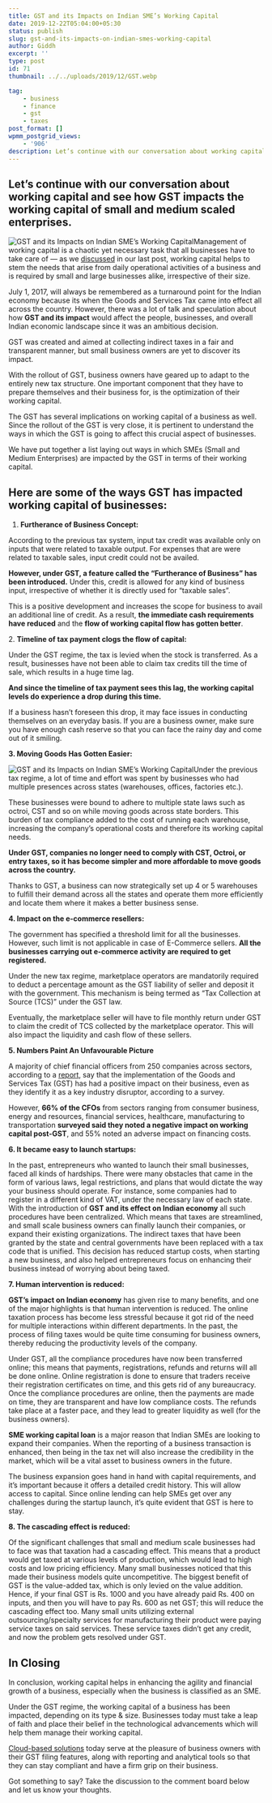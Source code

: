 ```yaml
---
title: GST and its Impacts on Indian SME’s Working Capital
date: 2019-12-22T05:04:00+05:30
status: publish
slug: gst-and-its-impacts-on-indian-smes-working-capital
author: Giddh
excerpt: ''
type: post
id: 71
thumbnail: ../../uploads/2019/12/GST.webp

tag:
    - business
    - finance
    - gst
    - taxes
post_format: []
wpmm_postgrid_views:
    - '906'
description: Let’s continue with our conversation about working capital and see how GST impacts the working capital of small and medium scaled enterprises. 
---
```

 Let’s continue with our conversation about working capital and see how GST impacts the working capital of small and medium scaled enterprises. 
------------------------------------------------------------------------------------------------------------------------------------------------

<img class="wp-block-image size-large" src = "../../img/blog/1_PVLEVH_wP0Ds_vD2uYgXBQ.webp" alt="GST and its Impacts on Indian SME’s Working Capital" />Management of working capital is a chaotic yet necessary task that all businesses have to take care of — as we [discussed](https://giddh.com/blog/5-simple-financial-ratios-to-evaluate-the-health-of-your-business) in our last post, working capital helps to stem the needs that arise from daily operational activities of a business and is required by small and large businesses alike, irrespective of their size.

July 1, 2017, will always be remembered as a turnaround point for the Indian economy because its when the Goods and Services Tax came into effect all across the country. However, there was a lot of talk and speculation about how **GST and its impact** would affect the people, businesses, and overall Indian economic landscape since it was an ambitious decision.

GST was created and aimed at collecting indirect taxes in a fair and transparent manner, but small business owners are yet to discover its impact.

With the rollout of GST, business owners have geared up to adapt to the entirely new tax structure. One important component that they have to prepare themselves and their business for, is the optimization of their working capital.

The GST has several implications on working capital of a business as well. Since the rollout of the GST is very close, it is pertinent to understand the ways in which the GST is going to affect this crucial aspect of businesses.

We have put together a list laying out ways in which SMEs (Small and Medium Enterprises) are impacted by the GST in terms of their working capital.

**Here are some of the ways GST has impacted working capital of businesses:**
-----------------------------------------------------------------------------

1. **Furtherance of Business Concept:**

According to the previous tax system, input tax credit was available only on inputs that were related to taxable output. For expenses that are were related to taxable sales, input credit could not be availed.

**However, under GST, a feature called the “Furtherance of Business” has been introduced.** Under this, credit is allowed for any kind of business input, irrespective of whether it is directly used for “taxable sales”.

This is a positive development and increases the scope for business to avail an additional line of credit. As a result, **the immediate cash requirements have reduced** and the **flow of working capital flow has gotten better**.

2\. **Timeline of tax payment clogs the flow of capital:**

Under the GST regime, the tax is levied when the stock is transferred. As a result, businesses have not been able to claim tax credits till the time of sale, which results in a huge time lag.

**And since the timeline of tax payment sees this lag, the working capital levels do experience a drop during this time.**

If a business hasn’t foreseen this drop, it may face issues in conducting themselves on an everyday basis. If you are a business owner, make sure you have enough cash reserve so that you can face the rainy day and come out of it smiling.

**3. Moving Goods Has Gotten Easier:**

<img class="wp-block-image size-large" src ="../../img/blog/1_KHI91cxPWtCT13wpAzB18w.webp" alt="GST and its Impacts on Indian SME’s Working Capital" />Under the previous tax regime, a lot of time and effort was spent by businesses who had multiple presences across states (warehouses, offices, factories etc.).

These businesses were bound to adhere to multiple state laws such as octroi, CST and so on while moving goods across state borders. This burden of tax compliance added to the cost of running each warehouse, increasing the company’s operational costs and therefore its working capital needs.

**Under GST, companies no longer need to comply with CST, Octroi, or entry taxes, so it has become simpler and more affordable to move goods across the country.**

Thanks to GST, a business can now strategically set up 4 or 5 warehouses to fulfill their demand across all the states and operate them more efficiently and locate them where it makes a better business sense.

**4. Impact on the e-commerce resellers:**

The government has specified a threshold limit for all the businesses. However, such limit is not applicable in case of E-Commerce sellers. **All the businesses carrying out e-commerce activity are required to get registered.**

Under the new tax regime, marketplace operators are mandatorily required to deduct a percentage amount as the GST liability of seller and deposit it with the government. This mechanism is being termed as “Tax Collection at Source (TCS)” under the GST law.

Eventually, the marketplace seller will have to file monthly return under GST to claim the credit of TCS collected by the marketplace operator. This will also impact the liquidity and cash flow of these sellers.

**5. Numbers Paint An Unfavourable Picture**

A majority of chief financial officers from 250 companies across sectors, according to a [report](https://www.hindustantimes.com/business-news/one-year-on-gst-gets-a-thumbs-up-from-cfos-in-india-but-remains-a-key-concern/story-YCrITMrLdbut5CMDdukJXP.html), say that the implementation of the Goods and Services Tax (GST) has had a positive impact on their business, even as they identify it as a key industry disruptor, according to a survey.

However, **66% of the CFOs** from sectors ranging from consumer business, energy and resources, financial services, healthcare, manufacturing to transportation **surveyed said they noted a negative impact on working capital post-GST**, and 55% noted an adverse impact on financing costs.

**6. It became easy to launch startups:**

In the past, entrepreneurs who wanted to launch their small businesses, faced all kinds of hardships. There were many obstacles that came in the form of various laws, legal restrictions, and plans that would dictate the way your business should operate. For instance, some companies had to register in a different kind of VAT, under the necessary law of each state. With the introduction of **GST and its effect on Indian economy** all such procedures have been centralized. Which means that taxes are streamlined, and small scale business owners can finally launch their companies, or expand their existing organizations. The indirect taxes that have been granted by the state and central governments have been replaced with a tax code that is unified. This decision has reduced startup costs, when starting a new business, and also helped entrepreneurs focus on enhancing their business instead of worrying about being taxed.

**7. Human intervention is reduced:**

**GST’s impact on Indian economy** has given rise to many benefits, and one of the major highlights is that human intervention is reduced. The online taxation process has become less stressful because it got rid of the need for multiple interactions within different departments. In the past, the process of filing taxes would be quite time consuming for business owners, thereby reducing the productivity levels of the company.

Under GST, all the compliance procedures have now been transferred online; this means that payments, registrations, refunds and returns will all be done online. Online registration is done to ensure that traders receive their registration certificates on time, and this gets rid of any bureaucracy. Once the compliance procedures are online, then the payments are made on time, they are transparent and have low compliance costs. The refunds take place at a faster pace, and they lead to greater liquidity as well (for the business owners).

**SME working capital loan** is a major reason that Indian SMEs are looking to expand their companies. When the reporting of a business transaction is enhanced, then being in the tax net will also increase the credibility in the market, which will be a vital asset to business owners in the future.

The business expansion goes hand in hand with capital requirements, and it’s important because it offers a detailed credit history. This will allow access to capital. Since online lending can help SMEs get over any challenges during the startup launch, it’s quite evident that GST is here to stay.

**8. The cascading effect is reduced:**

Of the significant challenges that small and medium scale businesses had to face was that taxation had a cascading effect. This means that a product would get taxed at various levels of production, which would lead to high costs and low pricing efficiency. Many small businesses noticed that this made their business models quite uncompetitive. The biggest benefit of GST is the value-added tax, which is only levied on the value addition. Hence, if your final GST is Rs. 1000 and you have already paid Rs. 400 on inputs, and then you will have to pay Rs. 600 as net GST; this will reduce the cascading effect too. Many small units utilizing external outsourcing/specialty services for manufacturing their product were paying service taxes on said services. These service taxes didn’t get any credit, and now the problem gets resolved under GST.

In Closing
----------

In conclusion, working capital helps in enhancing the agility and financial growth of a business, especially when the business is classified as an SME.

Under the GST regime, the working capital of a business has been impacted, depending on its type &amp; size. Businesses today must take a leap of faith and place their belief in the technological advancements which will help them manage their working capital.

[Cloud-based solutions](https://giddh.com) today serve at the pleasure of business owners with their GST filing features, along with reporting and analytical tools so that they can stay compliant and have a firm grip on their business.

Got something to say? Take the discussion to the comment board below and let us know your thoughts.
